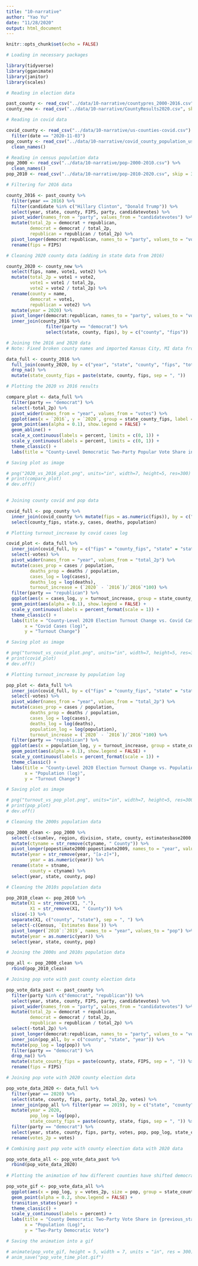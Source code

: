 ```yaml
---
title: "10-narrative"
author: "Yao Yu"
date: "11/28/2020"
output: html_document
---
```


```r
knitr::opts_chunk$set(echo = FALSE)

# Loading in necessary packages

library(tidyverse)
library(gganimate)
library(janitor)
library(scales)

# Reading in election data

past_county <- read_csv("../data/10-narrative/countypres_2000-2016.csv")
county_new <- read_csv("../data/10-narrative/CountyResults2020.csv", skip = 1)

# Reading in covid data

covid_county <- read_csv("../data/10-narrative/us-counties-covid.csv") %>% 
  filter(date == "2020-11-03")
pop_county <- read_csv("../data/10-narrative/covid_county_population_usafacts-1.csv") %>% 
  clean_names()

# Reading in census population data
pop_2000 <- read_csv("../data/10-narrative/pop-2000-2010.csv") %>% 
  clean_names()
pop_2010 <- read_csv("../data/10-narrative/pop-2010-2020.csv", skip = 3)

```

```r

# Filtering for 2016 data

county_2016 <- past_county %>% 
  filter(year == 2016) %>% 
  filter(candidate %in% c("Hillary Clinton", "Donald Trump")) %>% 
  select(year, state, county, FIPS, party, candidatevotes) %>% 
  pivot_wider(names_from = "party", values_from = "candidatevotes") %>% 
  mutate(total_2p = democrat + republican,
         democrat = democrat / total_2p,
         republican = republican / total_2p) %>% 
  pivot_longer(democrat:republican, names_to = "party", values_to = "votes") %>% 
  rename(fips = FIPS)

# Cleaning 2020 county data (adding in state data from 2016)

county_2020 <- county_new %>% 
  select(fips, name, vote1, vote2) %>% 
  mutate(total_2p = vote1 + vote2,
         vote1 = vote1 / total_2p,
         vote2 = vote2 / total_2p) %>% 
  rename(county = name,
         democrat = vote1,
         republican = vote2) %>% 
  mutate(year = 2020) %>% 
  pivot_longer(democrat:republican, names_to = "party", values_to = "votes") %>% 
  inner_join(county_2016 %>% 
               filter(party == "democrat") %>% 
               select(state, county, fips), by = c("county", "fips"))

# Joining the 2016 and 2020 data
# Note: Fixed broken county names and imported Kansas City, MI data from https://www.kceb.org/elections/current-election/

data_full <- county_2016 %>% 
  full_join(county_2020, by = c("year", "state", "county", "fips", "total_2p", "party", "votes")) %>% 
  drop_na() %>% 
  mutate(state_county_fips = paste(state, county, fips, sep = ", "))

# Plotting the 2020 vs 2016 results

compare_plot <- data_full %>% 
  filter(party == "democrat") %>% 
  select(-total_2p) %>% 
  pivot_wider(names_from = "year", values_from = "votes") %>% 
  ggplot(aes(x = `2016`, y = `2020`, group = state_county_fips, label = county)) +
  geom_point(aes(alpha = 0.1), show.legend = FALSE) +
  geom_abline() +
  scale_x_continuous(labels = percent, limits = c(0, 1)) +
  scale_y_continuous(labels = percent, limits = c(0, 1)) +
  theme_classic() + 
  labs(title = "County-Level Democratic Two-Party Popular Vote Share in 2020 vs. 2016")

# Saving plot as image

# png("2020_vs_2016_plot.png", units="in", width=7, height=5, res=300)
# print(compare_plot)
# dev.off()
  
```

```r

# Joining county covid and pop data

covid_full <- pop_county %>% 
  inner_join(covid_county %>% mutate(fips = as.numeric(fips)), by = c("county_fips" = "fips")) %>% 
  select(county_fips, state.y, cases, deaths, population)

# Plotting turnout_increase by covid cases log

covid_plot <- data_full %>% 
  inner_join(covid_full, by = c("fips" = "county_fips", "state" = "state.y")) %>% 
  select(-votes) %>% 
  pivot_wider(names_from = "year", values_from = "total_2p") %>% 
  mutate(cases_prop = cases / population,
         deaths_prop = deaths / population,
         cases_log = log(cases),
         deaths_log = log(deaths),
         turnout_increase = (`2020` - `2016`)/`2016`*100) %>% 
  filter(party == "republican") %>% 
  ggplot(aes(x = cases_log, y = turnout_increase, group = state_county_fips, label = county)) +
  geom_point(aes(alpha = 0.1), show.legend = FALSE) +
  scale_y_continuous(labels = percent_format(scale = 1)) +
  theme_classic() +
  labs(title = "County-Level 2020 Election Turnout Change vs. Covid Cases (log)",
       x = "Covid Cases (log)",
       y = "Turnout Change")

# Saving plot as image

# png("turnout_vs_covid_plot.png", units="in", width=7, height=5, res=300)
# print(covid_plot)
# dev.off()

# Plotting turnout_increase by population log

pop_plot <- data_full %>% 
  inner_join(covid_full, by = c("fips" = "county_fips", "state" = "state.y")) %>% 
  select(-votes) %>% 
  pivot_wider(names_from = "year", values_from = "total_2p") %>% 
  mutate(cases_prop = cases / population,
         deaths_prop = deaths / population,
         cases_log = log(cases),
         deaths_log = log(deaths),
         population_log = log(population),
         turnout_increase = (`2020` - `2016`)/`2016`*100) %>% 
  filter(party == "republican") %>% 
  ggplot(aes(x = population_log, y = turnout_increase, group = state_county_fips, label = county)) +
  geom_point(aes(alpha = 0.1), show.legend = FALSE) +
  scale_y_continuous(labels = percent_format(scale = 1)) +
  theme_classic() +
  labs(title = "County-Level 2020 Election Turnout Change vs. Population (log)",
       x = "Population (log)",
       y = "Turnout Change")

# Saving plot as image

# png("turnout_vs_pop_plot.png", units="in", width=7, height=5, res=300)
# print(pop_plot)
# dev.off()

```


```r

# Cleaning the 2000s population data

pop_2000_clean <- pop_2000 %>% 
  select(-c(sumlev, region, division, state, county, estimatesbase2000, census2010pop, popestimate2010)) %>% 
  mutate(ctyname = str_remove(ctyname, " County")) %>% 
  pivot_longer(popestimate2000:popestimate2009, names_to = "year", values_to = "pop") %>% 
  mutate(year = str_remove(year, "[a-z]+"),
         year = as.numeric(year)) %>% 
  rename(state = stname,
         county = ctyname) %>% 
  select(year, state, county, pop)

# Cleaning the 2010s population data

pop_2010_clean <- pop_2010 %>% 
  mutate(X1 = str_remove(X1, "."),
         X1 = str_remove(X1, " County")) %>% 
  slice(-1) %>% 
  separate(X1, c("county", "state"), sep = ", ") %>% 
  select(-c(Census, `Estimates Base`)) %>% 
  pivot_longer(`2010`:`2019`, names_to = "year", values_to = "pop") %>% 
  mutate(year = as.numeric(year)) %>% 
  select(year, state, county, pop)

# Joining the 2000s and 2010s population data

pop_all <- pop_2000_clean %>% 
  rbind(pop_2010_clean)

# Joining pop vote with past county election data

pop_vote_data_past <- past_county %>% 
  filter(party %in% c("democrat", "republican")) %>% 
  select(year, state, county, FIPS, party, candidatevotes) %>% 
  pivot_wider(names_from = "party", values_from = "candidatevotes") %>% 
  mutate(total_2p = democrat + republican,
         democrat = democrat / total_2p,
         republican = republican / total_2p) %>% 
  select(-total_2p) %>% 
  pivot_longer(democrat:republican, names_to = "party", values_to = "votes_2p") %>% 
  inner_join(pop_all, by = c("county", "state", "year")) %>% 
  mutate(pop_log = log(pop)) %>% 
  filter(party == "democrat") %>% 
  drop_na() %>% 
  mutate(state_county_fips = paste(county, state, FIPS, sep = ", ")) %>% 
  rename(fips = FIPS)

# Joining pop vote with 2020 county election data

pop_vote_data_2020 <- data_full %>% 
  filter(year == 2020) %>% 
  select(state, county, fips, party, total_2p, votes) %>% 
  inner_join(pop_all %>% filter(year == 2019), by = c("state", "county")) %>% 
  mutate(year = 2020,
         pop_log = log(pop),
         state_county_fips = paste(county, state, fips, sep = ", ")) %>% 
  filter(party == "democrat") %>% 
  select(year, state, county, fips, party, votes, pop, pop_log, state_county_fips) %>%
  rename(votes_2p = votes)

# Combining past pop vote with county eleection data with 2020 data

pop_vote_data_all <- pop_vote_data_past %>% 
  rbind(pop_vote_data_2020)
  
# Plotting the animation of how different counties have shifted democratic voting patterns

pop_vote_gif <- pop_vote_data_all %>% 
  ggplot(aes(x = pop_log, y = votes_2p, size = pop, group = state_county_fips)) +
  geom_point(alpha = 0.2, show.legend = FALSE) +
  transition_states(year) +
  theme_classic() +
  scale_y_continuous(labels = percent) +
  labs(title = "County Democratic Two-Party Vote Share in {previous_state}",
       x = "Population (Log)", 
       y = "Two-Party Democratic Vote")

# Saving the animation into a gif

# animate(pop_vote_gif, height = 5, width = 7, units = "in", res = 300)
# anim_save("pop_vote_time_plot.gif")

```

